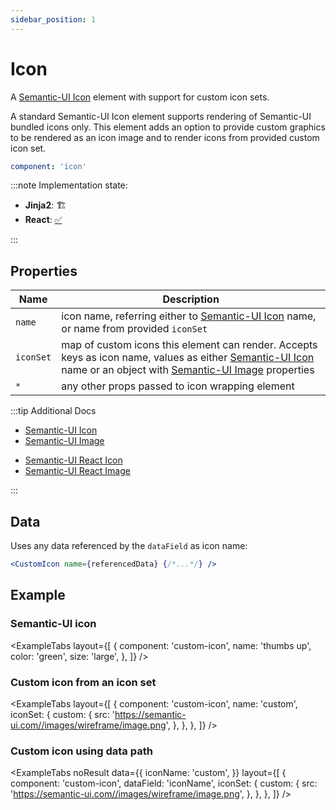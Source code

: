 ```yaml
---
sidebar_position: 1
---
```



# Icon

A [Semantic-UI Icon](https://semantic-ui.com/elements/icon.html#/definition) element
with support for custom icon sets.

A standard Semantic-UI Icon element supports rendering of Semantic-UI bundled icons only.
This element adds an option to provide custom graphics to be rendered as an icon image and
to render icons from provided custom icon set.

```yaml
component: 'icon'
```

:::note Implementation state:

- **Jinja2**: 🏗
- **React**: [✅](https://github.com/oarepo/react-generative-ui/blob/master/src/components/basic/CustomIcon.tsx)

:::

## Properties

| Name      | Description                                                                                                                                                                                                                                                                  |
| --------- | ---------------------------------------------------------------------------------------------------------------------------------------------------------------------------------------------------------------------------------------------------------------------------- |
| `name`    | icon name, referring either to [Semantic-UI Icon](https://semantic-ui.com/elements/icon.html#/definition) name, or name from provided `iconSet`                                                                                                                              |
| `iconSet` | map of custom icons this element can render. Accepts keys as icon name, values as either [Semantic-UI Icon](https://semantic-ui.com/elements/icon.html#/definition) name or an object with [Semantic-UI Image](https://semantic-ui.com/elements/image.html#image) properties |
| `*`       | any other props passed to icon wrapping element                                                                                                                                                                                                                              |

:::tip Additional Docs

<Tabs>
<TabItem value="Semantic-UI">

- [Semantic-UI Icon](https://semantic-ui.com/elements/icon.html#/definition)
- [Semantic-UI Image](https://semantic-ui.com/elements/image.html#image)

</TabItem>
<TabItem value="Semantic-UI React">

- [Semantic-UI React Icon](https://react.semantic-ui.com/elements/icon/)
- [Semantic-UI React Image](https://react.semantic-ui.com/elements/image/#types-image)

</TabItem>
</Tabs>

:::

## Data

Uses any data referenced by the `dataField` as icon name:

```jsx
<CustomIcon name={referencedData} {/*...*/} />
```

## Example

### Semantic-UI icon

<ExampleTabs
  layout={[
    {
      component: 'custom-icon',
      name: 'thumbs up',
      color: 'green',
      size: 'large',
    },
  ]}
/>

### Custom icon from an icon set

<ExampleTabs
  layout={[
    {
      component: 'custom-icon',
      name: 'custom',
      iconSet: {
        custom: {
          src: 'https://semantic-ui.com//images/wireframe/image.png',
        },
      },
    },
  ]}
/>

### Custom icon using data path

<ExampleTabs
  noResult
  data={{
    iconName: 'custom',
  }}
  layout={[
    {
      component: 'custom-icon',
      dataField: 'iconName',
      iconSet: {
        custom: {
          src: 'https://semantic-ui.com//images/wireframe/image.png',
        },
      },
    },
  ]}
/>
